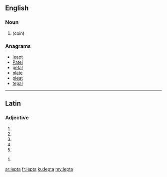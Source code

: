 ==English==

===Noun===
{{head|en}}

# {{plural of|lepton}} (coin)

===Anagrams===
* [[leapt#English|leapt]]
* [[Patel#English|Patel]]
* [[petal#English|petal]]
* [[plate#English|plate]]
* [[pleat#English|pleat]]
* [[tepal#English|tepal]]

----

==Latin==

===Adjective===
{{la-adj-form|lepta}}

# {{inflection of|leptus||nom|f|s|lang=la}}
# {{inflection of|leptus||nom|n|p|lang=la}}
# {{inflection of|leptus||acc|n|p|lang=la}}
# {{inflection of|leptus||voc|f|s|lang=la}}
# {{inflection of|leptus||voc|n|p|lang=la}}

{{la-adj-form|leptā}}

# {{inflection of|leptus||abl|f|s|lang=la}}

[[ar:lepta]]
[[fr:lepta]]
[[ku:lepta]]
[[my:lepta]]